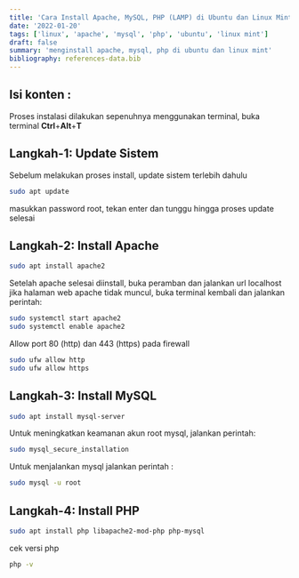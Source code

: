 ```yaml
---
title: 'Cara Install Apache, MySQL, PHP (LAMP) di Ubuntu dan Linux Mint'
date: '2022-01-20'
tags: ['linux', 'apache', 'mysql', 'php', 'ubuntu', 'linux mint']
draft: false
summary: 'menginstall apache, mysql, php di ubuntu dan linux mint'
bibliography: references-data.bib
---
```


## Isi konten :

<TOCInline toc={props.toc} exclude="Isi konten :" toHeading={2} />

Proses instalasi dilakukan sepenuhnya menggunakan terminal, buka terminal **Ctrl**+**Alt**+**T**

## Langkah-1: Update Sistem

Sebelum melakukan proses install, update sistem terlebih dahulu

```bash
sudo apt update
```

masukkan password root, tekan enter dan tunggu hingga proses update selesai

## Langkah-2: Install Apache

```bash
sudo apt install apache2
```

Setelah apache selesai diinstall, buka peramban dan jalankan url localhost
jika halaman web apache tidak muncul, buka terminal kembali dan jalankan perintah:

```bash
sudo systemctl start apache2
sudo systemctl enable apache2
```

Allow port 80 (http) dan 443 (https) pada firewall

```bash
sudo ufw allow http
sudo ufw allow https
```

## Langkah-3: Install MySQL

```bash
sudo apt install mysql-server
```

Untuk meningkatkan keamanan akun root mysql, jalankan perintah:

```bash
sudo mysql_secure_installation
```

Untuk menjalankan mysql jalankan perintah :

```bash
sudo mysql -u root
```

## Langkah-4: Install PHP

```bash
sudo apt install php libapache2-mod-php php-mysql
```

cek versi php

```bash
php -v
```

